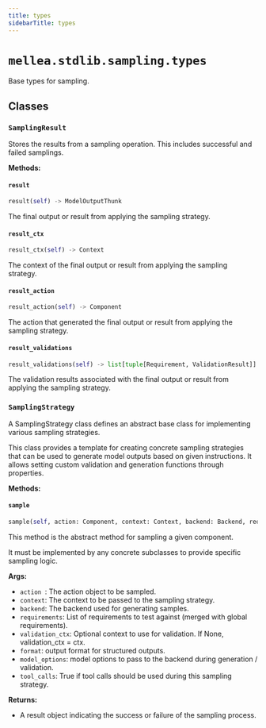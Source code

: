 ```yaml
---
title: types
sidebarTitle: types
---
```


# `mellea.stdlib.sampling.types`


Base types for sampling.

## Classes

### `SamplingResult`


Stores the results from a sampling operation. This includes successful and failed samplings.


**Methods:**

#### `result`

```python
result(self) -> ModelOutputThunk
```

The final output or result from applying the sampling strategy.


#### `result_ctx`

```python
result_ctx(self) -> Context
```

The context of the final output or result from applying the sampling strategy.


#### `result_action`

```python
result_action(self) -> Component
```

The action that generated the final output or result from applying the sampling strategy.


#### `result_validations`

```python
result_validations(self) -> list[tuple[Requirement, ValidationResult]]
```

The validation results associated with the final output or result from applying the sampling strategy.


### `SamplingStrategy`


A SamplingStrategy class defines an abstract base class for implementing various sampling strategies.

This class provides a template for creating concrete sampling strategies that can be used to generate model outputs based on given instructions.
It allows setting custom validation and generation functions through properties.


**Methods:**

#### `sample`

```python
sample(self, action: Component, context: Context, backend: Backend, requirements: list[Requirement] | None) -> SamplingResult
```

This method is the abstract method for sampling a given component.

It must be implemented by any concrete subclasses to provide specific sampling logic.

**Args:**
- `action `: The action object to be sampled.
- `context`: The context to be passed to the sampling strategy.
- `backend`: The backend used for generating samples.
- `requirements`: List of requirements to test against (merged with global requirements).
- `validation_ctx`: Optional context to use for validation. If None, validation_ctx = ctx.
- `format`: output format for structured outputs.
- `model_options`: model options to pass to the backend during generation / validation.
- `tool_calls`: True if tool calls should be used during this sampling strategy.

**Returns:**
- A result object indicating the success or failure of the sampling process.


